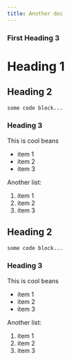 ```yaml
---
title: Another doc
---
```


### First Heading 3

# Heading 1

## Heading 2

<CodeBlock>

```bash
some code block...
```

</CodeBlock>

### Heading 3

This is cool beans

- item 1
- item 2
- item 3

Another list:

1. item 1
2. item 2
3. item 3

## Heading 2

<CodeBlock>

```bash
some code block...
```

</CodeBlock>

### Heading 3

This is cool beans

- item 1
- item 2
- item 3

Another list:

1. item 1
2. item 2
3. item 3

